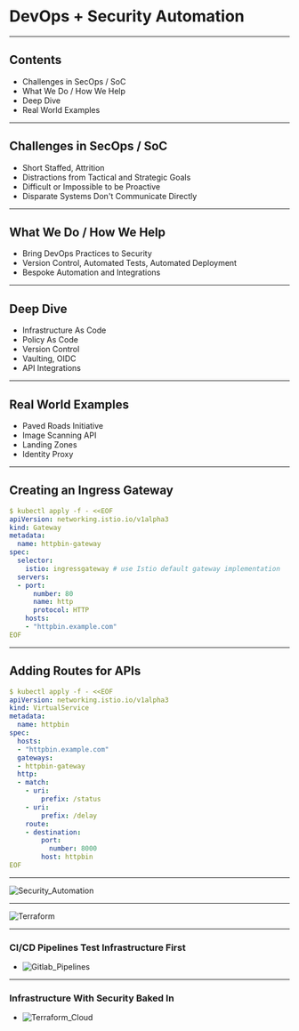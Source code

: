


# DevOps + Security Automation

---


## Contents

- Challenges in SecOps / SoC
- What We Do / How We Help
- Deep Dive
- Real World Examples

---


## Challenges in SecOps / SoC

- Short Staffed, Attrition
- Distractions from Tactical and Strategic Goals
- Difficult or Impossible to be Proactive
- Disparate Systems Don't Communicate Directly

---


## What We Do / How We Help

- Bring DevOps Practices to Security
- Version Control, Automated Tests, Automated Deployment
- Bespoke Automation and Integrations

---


## Deep Dive

- Infrastructure As Code
- Policy As Code
- Version Control
- Vaulting, OIDC
- API Integrations

---



## Real World Examples

- Paved Roads Initiative
- Image Scanning API 
- Landing Zones 
- Identity Proxy

---


## Creating an Ingress Gateway

```yaml
$ kubectl apply -f - <<EOF
apiVersion: networking.istio.io/v1alpha3
kind: Gateway
metadata:
  name: httpbin-gateway
spec:
  selector:
    istio: ingressgateway # use Istio default gateway implementation
  servers:
  - port:
      number: 80
      name: http
      protocol: HTTP
    hosts:
    - "httpbin.example.com"
EOF

```

---


## Adding Routes for APIs

```yaml
$ kubectl apply -f - <<EOF
apiVersion: networking.istio.io/v1alpha3
kind: VirtualService
metadata:
  name: httpbin
spec:
  hosts:
  - "httpbin.example.com"
  gateways:
  - httpbin-gateway
  http:
  - match:
    - uri:
        prefix: /status
    - uri:
        prefix: /delay
    route:
    - destination:
        port:
          number: 8000
        host: httpbin
EOF
```
---



![Security_Automation](./Security_Automation.png)

---



![Terraform](./Terraform.png)

---



### CI/CD Pipelines Test Infrastructure First

* ![Gitlab_Pipelines](./gitlab_pipelines_status.png)

---



### Infrastructure With Security Baked In

* ![Terraform_Cloud](./terraform_cloud.png)
